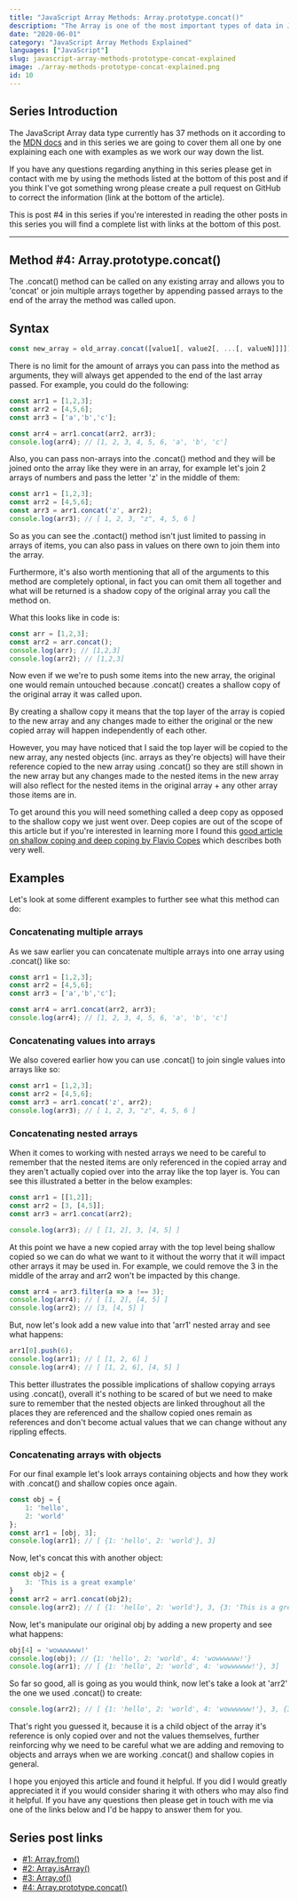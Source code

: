 ```yaml
---
title: "JavaScript Array Methods: Array.prototype.concat()"
description: "The Array is one of the most important types of data in JavaScript, so in this series we are going to cover all of the Array Methods, in this post it's Array.prototype.concat()"
date: "2020-06-01"
category: "JavaScript Array Methods Explained"
languages: ["JavaScript"]
slug: javascript-array-methods-prototype-concat-explained
image: ./array-methods-prototype-concat-explained.png
id: 10
---
```


## Series Introduction

The JavaScript Array data type currently has 37 methods on it according to the [MDN docs](https://developer.mozilla.org/en-US/docs/Web/JavaScript/Reference/Global_Objects/Array) and in this series we are going to cover them all one by one explaining each one with examples as we work our way down the list. 

If you have any questions regarding anything in this series please get in contact with me by using the methods listed at the bottom of this post and if you think I've got something wrong please create a pull request on GitHub to correct the information (link at the bottom of the article).

This is post #4 in this series if you're interested in reading the other posts in this series you will find a complete list with links at the bottom of this post.

---

## Method #4: Array.prototype.concat()

The .concat() method can be called on any existing array and allows you to 'concat' or join multiple arrays together by appending passed arrays to the end of the array the method was called upon.

## Syntax

```javascript
const new_array = old_array.concat([value1[, value2[, ...[, valueN]]]])
```

There is no limit for the amount of arrays you can pass into the method as arguments, they will always get appended to the end of the last array passed. For example, you could do the following:

```javascript
const arr1 = [1,2,3];
const arr2 = [4,5,6];
const arr3 = ['a','b','c'];

const arr4 = arr1.concat(arr2, arr3);
console.log(arr4); // [1, 2, 3, 4, 5, 6, 'a', 'b', 'c']
```

Also, you can pass non-arrays into the .concat() method and they will be joined onto the array like they were in an array, for example let's join 2 arrays of numbers and pass the letter 'z' in the middle of them:

```javascript
const arr1 = [1,2,3];
const arr2 = [4,5,6];
const arr3 = arr1.concat('z', arr2);
console.log(arr3); // [ 1, 2, 3, "z", 4, 5, 6 ]
```

So as you can see the .contact() method isn't just limited to passing in arrays of items, you can also pass in values on there own to join them into the array.

Furthermore, it's also worth mentioning that all of the arguments to this method are completely optional, in fact you can omit them all together and what will be returned is a shadow copy of the original array you call the method on. 

What this looks like in code is:

```javascript
const arr = [1,2,3];
const arr2 = arr.concat();
console.log(arr); // [1,2,3]
console.log(arr2); // [1,2,3]
```

Now even if we we're to push some items into the new array, the original one would remain untouched because .concat() creates a shallow copy of the original array it was called upon.

By creating a shallow copy it means that the top layer of the array is copied to the new array and any changes made to either the original or the new copied array will happen independently of each other.

However, you may have noticed that I said the top layer will be copied to the new array, any nested objects (inc. arrays as they're objects) will have their reference copied to the new array using .concat() so they are still shown in the new array but any changes made to the nested items in the new array will also reflect for the nested items in the original array + any other array those items are in. 

To get around this you will need something called a deep copy as opposed to the shallow copy we just went over. Deep copies are out of the scope of this article but if you're interested in learning more I found this [good article on shallow coping and deep coping by Flavio Copes](https://flaviocopes.com/how-to-clone-javascript-object/) which describes both very well.

## Examples

Let's look at some different examples to further see what this method can do:

### Concatenating multiple arrays

As we saw earlier you can concatenate multiple arrays into one array using .concat() like so:

```javascript
const arr1 = [1,2,3];
const arr2 = [4,5,6];
const arr3 = ['a','b','c'];

const arr4 = arr1.concat(arr2, arr3);
console.log(arr4); // [1, 2, 3, 4, 5, 6, 'a', 'b', 'c']
```

### Concatenating values into arrays

We also covered earlier how you can use .concat() to join single values into arrays like so:

```javascript
const arr1 = [1,2,3];
const arr2 = [4,5,6];
const arr3 = arr1.concat('z', arr2);
console.log(arr3); // [ 1, 2, 3, "z", 4, 5, 6 ]
```

### Concatenating nested arrays

When it comes to working with nested arrays we need to be careful to remember that the nested items are only referenced in the copied array and they aren't actually copied over into the array like the top layer is. You can see this illustrated a better in the below examples:

```javascript
const arr1 = [[1,2]];
const arr2 = [3, [4,5]];
const arr3 = arr1.concat(arr2);

console.log(arr3); // [ [1, 2], 3, [4, 5] ]
```

At this point we have a new copied array with the top level being shallow copied so we can do what we want to it without the worry that it will impact other arrays it may be used in. For example, we could remove the 3 in the middle of the array and arr2 won't be impacted by this change.

```javascript
const arr4 = arr3.filter(a => a !== 3);
console.log(arr4); // [ [1, 2], [4, 5] ]
console.log(arr2); // [3, [4, 5] ]
```

But, now let's look add a new value into that 'arr1' nested array and see what happens:

```javascript
arr1[0].push(6);
console.log(arr1); // [ [1, 2, 6] ]
console.log(arr4); // [ [1, 2, 6], [4, 5] ]
```

This better illustrates the possible implications of shallow copying arrays using .concat(), overall it's nothing to be scared of but we need to make sure to remember that the nested objects are linked throughout all the places they are referenced and the shallow copied ones remain as references and don't become actual values that we can change without any rippling effects.

### Concatenating arrays with objects

For our final example let's look arrays containing objects and how they work with .concat() and shallow copies once again.

```javascript
const obj = {
    1: 'hello',
    2: 'world'
};
const arr1 = [obj, 3];
console.log(arr1); // [ {1: 'hello', 2: 'world'}, 3]
```

Now, let's concat this with another object:

```javascript
const obj2 = {
    3: 'This is a great example'
}
const arr2 = arr1.concat(obj2);
console.log(arr2); // [ {1: 'hello', 2: 'world'}, 3, {3: 'This is a great example'}]
```

Now, let's manipulate our original obj by adding a new property and see what happens:

```javascript
obj[4] = 'wowwwwww!'
console.log(obj); // {1: 'hello', 2: 'world', 4: 'wowwwwww!'}
console.log(arr1); // [ {1: 'hello', 2: 'world', 4: 'wowwwwww!'}, 3]
```

So far so good, all is going as you would think, now let's take a look at 'arr2' the one we used .concat() to create:

```javascript
console.log(arr2); // [ {1: 'hello', 2: 'world', 4: 'wowwwwww!'}, 3, {3: 'This is a great example'}]
```

That's right you guessed it, because it is a child object of the array it's reference is only copied over and not the values themselves, further reinforcing why we need to be careful what we are adding and removing to objects and arrays when we are working .concat() and shallow copies in general.

I hope you enjoyed this article and found it helpful. If you did I would greatly appreciated it if you would consider sharing it with others who may also find it helpful. If you have any questions then please get in touch with me via one of the links below and I'd be happy to answer them for you.

## Series post links

- [#1: Array.from()](https://conermurphy.com/javascript-array-methods-from-explained)
- [#2: Array.isArray()](https://conermurphy.com/javascript-array-methods-isarray-explained)
- [#3: Array.of()](https://conermurphy.com/javascript-array-methods-of-explained)
- [#4: Array.prototype.concat()](https://conermurphy.com/javascript-array-methods-prototype-concat-explained)